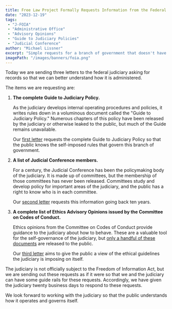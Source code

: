 ```yaml
---
title: Free Law Project Formally Requests Information from the Federal Judiciary
date: "2023-12-19"
tags:
 - "J-FOIA"
 - "Administrative Office"
 - "Advisory Opinions"
 - "Guide to Judiciary Policies"
 - "Judicial Conference"
author: "Michael Lissner"
excerpt: "Simple requests for a branch of government that doesn't have FOIA."
imagePath: "/images/banners/foia.png"
---
```


<p className="lead">Today we are sending three letters to the federal judiciary asking for records so that we can better understand how it is administered.</p>

The items we are requesting are:

1. **The complete Guide to Judiciary Policy.**

    As the judiciary develops internal operating procedures and policies, it writes rules down in a voluminous document called the "Guide to Judiciary Policy." Numerous chapters of this policy have been released by the judiciary or otherwise leaked to the public, but much of the Guide remains unavailable. 

    Our [first letter][1] requests the complete Guide to Judiciary Policy so that the public knows the self-imposed rules that govern this branch of government.

2. **A list of Judicial Conference members.**

    For a century, the Judicial Conference has been the policymaking body of the judiciary. It is made up of committees, but the membership of those committees has never been released. Committees study and develop policy for important areas of the judiciary, and the public has a right to know who is in each committee. 

    Our [second letter][2] requests this information going back ten years.

3. **A complete list of Ethics Advisory Opinions issued by the Committee on Codes of Conduct.**

    Ethics opinions from the Committee on Codes of Conduct provide guidance to the judiciary about how to behave. These are a valuable tool for the self-governance of the judiciary, but [only a handful of these documents][cocc] are released to the public. 

    Our [third letter][3] aims to give the public a view of the ethical guidelines the judiciary is imposing on itself.



The judiciary is not officially subject to the Freedom of Information Act, but we are sending out these requests as if it were so that we and the judiciary can have some guide rails for these requests. Accordingly, we have given the judiciary twenty business days to respond to these requests. 

We look forward to working with the judiciary so that the public understands how it operates and governs itself.

[wsj]: https://www.wsj.com/articles/131-federal-judges-broke-the-law-by-hearing-cases-where-they-had-a-financial-interest-11632834421
[rv]: https://www.nytimes.com/2023/10/25/us/politics/clarence-thomas-rv-loan-senate-inquiry.html
[f]: https://www.propublica.org/article/judicial-conference-scotus-federal-judges-ethics-rules
[1]: /pdf/j-foia-requests/flp-request-judicial-policies.pdf
[cocc]: https://www.uscourts.gov/sites/default/files/vol02b-ch02.pdf
[2]: /pdf/j-foia-requests/flp-request-conference-members.pdf
[3]: /pdf/j-foia-requests/flp-request-ethics-advisory-opinions.pdf